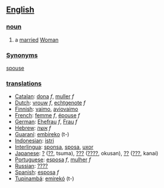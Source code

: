 ==[[English]]==
===[[noun]]===
# a [[marry|married]] [[Woman]]

===[[Synonym]]s===
[[spouse]]

===[[translation]]s===
*[[Catalan]]: [[dona]] ''f'', [[muller]] ''f''
*[[Dutch]]: [[vrouw]] ''f'', [[echtgenote]] ''f''
*[[Finnish]]: [[vaimo]], [[aviovaimo]]
*[[French]]: [[femme]] ''f'', [[épouse]] ''f''
*[[German]]: [[Ehefrau]] ''f'', [[Frau]] ''f''
*[[Hebrew]]: [[אשה]] ''f''
*[[Guaraní]]: [[embireko]] (t-)
*[[Indonesian]]: [[istri]]
*[[Interlingua]]: [[sponsa]], [[sposa]], [[uxor]]
*[[Japanese]]: [[?]] ([[??]], tsuma), [[???]] ([[????]], okusan), [[??]] ([[???]], kanai) 
*[[Portuguese]]: [[esposa]] ''f'', [[mulher]] ''f''
*[[Russian]]: [[????]]
*[[Spanish]]: [[esposa]] ''f''
*[[Tupinambá]]: [[emirekó]] (t-)